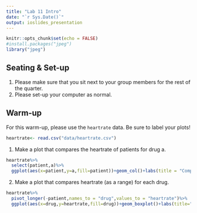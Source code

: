 ---
title: "Lab 11 Intro"
date: "`r Sys.Date()`"
output: ioslides_presentation
---

```{r setup, include=FALSE}
knitr::opts_chunk$set(echo = FALSE)
#install.packages("jpeg")
library("jpeg")
```

## Seating & Set-up
1. Please make sure that you sit next to your group members for the rest of the quarter.
2. Please set-up your computer as normal.

## Warm-up
For this warm-up, please use the `heartrate` data. Be sure to label your plots!
```{r}
heartrate<- read.csv("data/heartrate.csv")
```


1. Make a plot that compares the heartrate of patients for drug a.

```{r}
heartrate%>%
  select(patient,a)%>%
  ggplot(aes(x=patient,y=a,fill=patient))+geom_col()+labs(title = "Comparison of Drug A",x=NULL,y="Heartrate")
```


2. Make a plot that compares heartrate (as a range) for each drug.
```{r}
heartrate%>%
  pivot_longer(-patient,names_to = "drug",values_to = "heartrate")%>%
  ggplot(aes(x=drug,y=heartrate,fill=drug))+geom_boxplot()+labs(title="Comparison of Heartrate Drugs",x="Drug",y="Heartrate")
```

